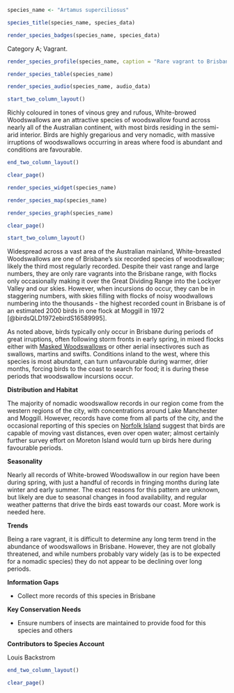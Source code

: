 ```r
species_name <- "Artamus superciliosus"
```

```r
species_title(species_name, species_data)
```

```r
render_species_badges(species_name, species_data)
```

Category A; Vagrant.

```r
render_species_profile(species_name, caption = "Rare vagrant to Brisbane's skies during spring and early summer. May be more regular than current data suggest, but generally rely on specific conditions to drive an influx of birds to the coast.")
```

```r
render_species_table(species_name)
```

```r
render_species_audio(species_name, audio_data)
```

```r
start_two_column_layout()
```

Richly coloured in tones of vinous grey and rufous, White-browed Woodswallows are an attractive species of woodswallow found across nearly all of the Australian continent, with most birds residing in the semi-arid interior. Birds are highly gregarious and very nomadic, with massive irruptions of woodswallows occurring in areas where food is abundant and conditions are favourable.

```r
end_two_column_layout()
```

```r
clear_page()
```

```r
render_species_widget(species_name)
```

```r
render_species_map(species_name)
```

```r
render_species_graph(species_name)
```

```r
clear_page()
```

```r
start_two_column_layout()
```

Widespread across a vast area of the Australian mainland, White-breasted Woodswallows are one of Brisbane's six recorded species of woodswallow; likely the third most regularly recorded. Despite their vast range and large numbers, they are only rare vagrants into the Brisbane range, with flocks only occasionally making it over the Great Dividing Range into the Lockyer Valley and our skies. However, when incursions do occur, they can be in staggering numbers, with skies filling with flocks of noisy woodwallows numbering into the thousands - the highest recorded count in Brisbane is of an estimated 2000 birds in one flock at Moggill in 1972 [@birdsQLD1972ebirdS16589995].

As noted above, birds typically only occur in Brisbane during periods of great irruptions, often following storm fronts in early spring, in mixed flocks either with [Masked Woodswallows](#masked-woodswallow-artamus-personatus) or other aerial insectivores such as swallows, martins and swifts. Conditions inland to the west, where this species is most abundant, can turn unfavourable during warmer, drier months, forcing birds to the coast to search for food; it is during these periods that woodswallow incursions occur.

**Distribution and Habitat**

The majority of nomadic woodswallow records in our region come from the western regions of the city, with concentrations around Lake Manchester and Moggill. However, records have come from all parts of the city, and the occasional reporting of this species on [Norfolk Island](https://ebird.org/country/NF) suggest that birds are capable of moving vast distances, even over open water; almost certainly further survey effort on Moreton Island would turn up birds here during favourable periods.

**Seasonality**

Nearly all records of White-browed Woodswallow in our region have been during spring, with just a handful of records in fringing months during late winter and early summer. The exact reasons for this pattern are unknown, but likely are due to seasonal changes in food availability, and regular weather patterns that drive the birds east towards our coast. More work is needed here.

**Trends**

Being a rare vagrant, it is difficult to determine any long term trend in the abundance of woodswallows in Brisbane. However, they are not globally threatened, and while numbers probably vary widely (as is to be expected for a nomadic species) they do not appear to be declining over long periods.

**Information Gaps**

- Collect more records of this species in Brisbane

**Key Conservation Needs**

- Ensure numbers of insects are maintained to provide food for this species and others

**Contributors to Species Account**

Louis Backstrom

```r
end_two_column_layout()
```

```r
clear_page()
```
